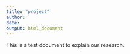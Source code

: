 ```yaml
---
title: "project"
author:
date: 
output: html_document
---
```


This is a test document to explain our research. 